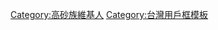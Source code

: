 {{Userbox
  |id=<small>高砂</small></br><small><small><small><small>タカサゴ</small></small></small></small>
  |id-c=white
  |info=該用戶為[[高砂族|高砂族群]]。
  |info-c=white
  |info-s=10
  |border-c=orange
}}
<includeonly>
[[Category:高砂族維基人]]</includeonly>
<noinclude>
[[Category:台灣用戶框模板]]
</noinclude>